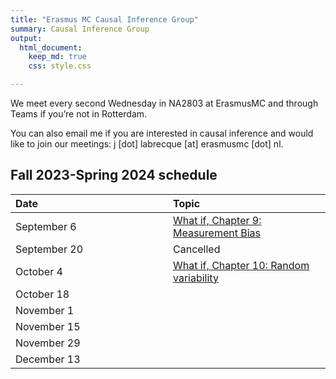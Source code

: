 ```yaml
---
title: "Erasmus MC Causal Inference Group"
summary: Causal Inference Group
output:
  html_document:
    keep_md: true
    css: style.css

---
```




We meet every second Wednesday in NA2803 at ErasmusMC and through Teams if you're not in Rotterdam.

You can also email me if you are interested in causal inference and would like to join our meetings: j [dot] labrecque [at] erasmusmc [dot] nl.

## Fall 2023-Spring 2024 schedule

|Date|Topic|
|:------ |:------ |
|September 6|[What if, Chapter 9: Measurement Bias](https://www.hsph.harvard.edu/miguel-hernan/wp-content/uploads/sites/1268/2023/07/hernanrobins_WhatIf_19jul23.pdf)|
|September 20|Cancelled|
|October 4|[What if, Chapter 10: Random variability](https://www.hsph.harvard.edu/miguel-hernan/wp-content/uploads/sites/1268/2023/07/hernanrobins_WhatIf_19jul23.pdf)|
|October 18||
|November 1||
|November 15||
|November 29||
|December 13||




